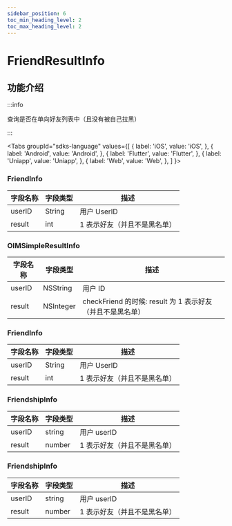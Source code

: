 ```yaml
---
sidebar_position: 6
toc_min_heading_level: 2
toc_max_heading_level: 2
---
```


# FriendResultInfo

## 功能介绍

:::info

查询是否在单向好友列表中（且没有被自己拉黑）

:::

<Tabs
groupId="sdks-language"
values={[
{ label: 'iOS', value: 'iOS', },
{ label: 'Android', value: 'Android', },
{ label: 'Flutter', value: 'Flutter', },
{ label: 'Uniapp', value: 'Uniapp', },
{ label: 'Web', value: 'Web', },
]
}>

<TabItem value="Flutter">

### FriendInfo

| 字段名称 | 字段类型 | 描述                         |
| -------- | -------- | ---------------------------- |
| userID   | String   | 用户 UserID                  |
| result   | int      | 1 表示好友（并且不是黑名单） |

</TabItem>

<TabItem value="iOS">

### OIMSimpleResultInfo

| 字段名称 | 字段类型  | 描述                                                       |
| -------- | --------- | ---------------------------------------------------------- |
| userID   | NSString  | 用户 ID                                                    |
| result   | NSInteger | checkFriend 的时候: result 为 1 表示好友（并且不是黑名单） |

</TabItem>

<TabItem value="Android">

### FriendInfo

| 字段名称 | 字段类型 | 描述                         |
| -------- | -------- | ---------------------------- |
| userID   | String   | 用户 UserID                  |
| result   | int      | 1 表示好友（并且不是黑名单） |

</TabItem>

<TabItem value="Web">

### FriendshipInfo

| 字段名称 | 字段类型 | 描述                         |
| -------- | -------- | ---------------------------- |
| userID   | string   | 用户 userID                  |
| result   | number   | 1 表示好友（并且不是黑名单） |

</TabItem>

<TabItem value="Uniapp">

### FriendshipInfo

| 字段名称 | 字段类型 | 描述                         |
| -------- | -------- | ---------------------------- |
| userID   | string   | 用户 userID                  |
| result   | number   | 1 表示好友（并且不是黑名单） |

</TabItem>

</Tabs>
